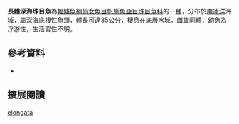 {{Speciesbox 
| color = pink
| taxon = Benthalbella elongata
| status = NE
| status_system = IUCN3.1
| authority =  [[Norman|Norman]], 1937
| synonyms = *''Scopelarchus elongatus '', Norman, 1937 
|}}

'''長體深海珠目魚'''為[[輻鰭魚綱|輻鰭魚綱]][[仙女魚目|仙女魚目]][[帆蜥魚亞目|帆蜥魚亞目]][[珠目魚科|珠目魚科]]的一[[種|種]]，分布於[[南冰洋|南冰洋]]海域，屬深海底棲性魚類，體長可達35公分，棲息在底層水域，雌雄同體，幼魚為浮游性，生活習性不明。

==參考資料==
*{{FishBase_species|genus=Benthalbella|species=elongata|year=2016|month=6}}

== 擴展閱讀 == 
{{refbegin}}
{{wikispecies-inline|Benthalbella elongata|長體深海珠目魚}}
{{refend}}
{{Taxonbar|from=Q2542706}}

[[Category:深海珠目魚屬|elongata]]